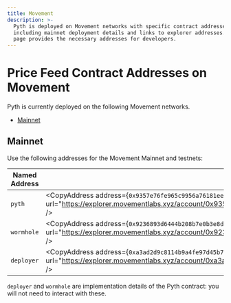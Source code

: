```yaml
---
title: Movement
description: >-
  Pyth is deployed on Movement networks with specific contract addresses,
  including mainnet deployment details and links to explorer addresses. This
  page provides the necessary addresses for developers.
---
```


# Price Feed Contract Addresses on Movement

Pyth is currently deployed on the following Movement networks.

- [Mainnet](#mainnet)

## Mainnet

Use the following addresses for the Movement Mainnet and testnets:

| Named Address | Value                                                                                                                                                                                                             |
| ------------- | ----------------------------------------------------------------------------------------------------------------------------------------------------------------------------------------------------------------- |
| `pyth`        | <CopyAddress address={`0x9357e76fe965c9956a76181ee49f66d51b7f9c3800182a944ed96be86301e49f`} url="https://explorer.movementlabs.xyz/account/0x9357e76fe965c9956a76181ee49f66d51b7f9c3800182a944ed96be86301e49f" /> |
| `wormhole`    | <CopyAddress address={`0x9236893d6444b208b7e0b3e8d4be4ace90b6d17817ab7d1584e46a33ef5c50c9`} url="https://explorer.movementlabs.xyz/account/0x9236893d6444b208b7e0b3e8d4be4ace90b6d17817ab7d1584e46a33ef5c50c9" /> |
| `deployer`    | <CopyAddress address={`0xa3ad2d9c8114b9a4fe97d45b7a9d3c731148d936b0f5dd396fc20a53a11a70da`} url="https://explorer.movementlabs.xyz/account/0xa3ad2d9c8114b9a4fe97d45b7a9d3c731148d936b0f5dd396fc20a53a11a70da" /> |

`deployer` and `wormhole` are implementation details of the Pyth contract: you will not need to interact with these.
